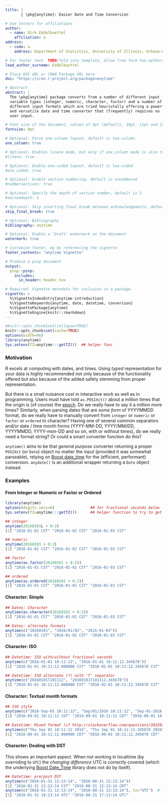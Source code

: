 ```yaml
---
title: |
       | \pkg{anytime}: Easier Date and Time Conversion

# Use letters for affiliations
author:
  - name: Dirk Eddelbuettel
    affiliation: a
address:
  - code: a
    address: Department of Statistics, University of Illinois, Urbana-Champaign, IL, USA

# For footer text  TODO(fold into template, allow free form two-authors)
lead_author_surname: Eddelbuettel

# Place DOI URL or CRAN Package URL here
doi: "https://cran.r-project.org/package=anytime"

# Abstract
abstract: |
  The \pkg{anytime} package converts from a number of different input
  variable types (integer, numeric, character, factor) and a number of
  different input formats which are tried heuristally offering a powerful
  and versatile date and time converter that (frequently) requires no
  user input.

# Font size of the document, values of 9pt (default), 10pt, 11pt and 12pt
fontsize: 9pt

# Optional: Force one-column layout, default is two-column
one_column: true

# Optional: Enables lineno mode, but only if one_column mode is also true
#lineno: true

# Optional: Enable one-sided layout, default is two-sided
#one_sided: true

# Optional: Enable section numbering, default is unnumbered
#numbersections: true

# Optional: Specify the depth of section number, default is 5
#secnumdepth: 5

# Optional: Skip inserting final break between acknowledgements, default is false
skip_final_break: true

# Optional: Bibliography
bibliography: anytime

# Optional: Enable a 'Draft' watermark on the document
watermark: true

# Customize footer, eg by referencing the vignette
footer_contents: "anytime Vignette"

# Produce a pinp document
output:
  pinp::pinp:
    includes:
      in_header: header.tex

# Required: Vignette metadata for inclusion in a package.
vignette: >
  %\VignetteIndexEntry{anytime-introduction}
  %\VignetteKeywords{anytime, date, datetime, conversion}
  %\VignettePackage{anytime}
  %\VignetteEngine{knitr::rmarkdown}
---
```


```r
#knitr::opts_chunk$set(collapse=TRUE)
knitr::opts_chunk$set(cache=TRUE)
options(width=66)
library(anytime)
Sys.setenv(TZ=anytime:::getTZ())  ## helper func
```


### Motivation

R excels at computing with dates, and times.  Using _typed_
representation for your data is highly recommended not only because of
the functionality offered but also because of the added safety
stemming from proper representation.

But there is a small nuisance cost in interactive work as well as in
programming. Users must have told `as.POSIXct()` about a million times
that the origin is (of course) the
[epoch](https://en.wikipedia.org/wiki/Unix_time). Do we really have to
say it a million more times?  Similarly, when parsing dates that are
_some form_ of YYYYMMDD format, do we really have to manually convert
from `integer` or `numeric` or `factor` or `ordered` to character?
Having one of several common separators and/or date / time month forms
(YYYY-MM-DD, YYYY/MM/DD, YYYYMMDD, YYYY-mon-DD and so on, with or
without times), do we really need a format string? Or could a smart
converter function do this?

`anytime()` aims to be that _general purpose_ converter returning a
proper `POSIXct` (or `Date`) object no matter the input (provided it
was somewhat parseable), relying on
[Boost date_time](http://www.boost.org/doc/libs/1_61_0/doc/html/date_time.html)
for the (efficient, performant) conversion. `anydate()` is an
additional wrapper returning a `Date` object instead.

### Examples

#### From Integer or Numeric or Factor or Ordered

```r
library(anytime)
options(digits.secs=6)                ## for fractional seconds below
Sys.setenv(TZ=anytime:::getTZ())      ## helper function to try to get TZ

## integer
anytime(20160101L + 0:2)
[1] "2016-01-01 CST" "2016-01-02 CST" "2016-01-03 CST"

## numeric
anytime(20160101 + 0:2)
[1] "2016-01-01 CST" "2016-01-02 CST" "2016-01-03 CST"

## factor
anytime(as.factor(20160101 + 0:2))
[1] "2016-01-01 CST" "2016-01-02 CST" "2016-01-03 CST"

## ordered
anytime(as.ordered(20160101 + 0:2))
[1] "2016-01-01 CST" "2016-01-02 CST" "2016-01-03 CST"
```

#### Character: Simple

```r
## Dates: Character
anytime(as.character(20160101 + 0:2))
[1] "2016-01-01 CST" "2016-01-02 CST" "2016-01-03 CST"

## Dates: alternate formats
anytime(c("20160101", "2016/01/02", "2016-01-03"))
[1] "2016-01-01 CST" "2016-01-02 CST" "2016-01-03 CST"
```


#### Character: ISO

```r
## Datetime: ISO with/without fractional seconds
anytime(c("2016-01-01 10:11:12", "2016-01-01 10:11:12.345678"))
[1] "2016-01-01 10:11:12.000000 CST" "2016-01-01 10:11:12.345678 CST"

## Datetime: ISO alternate (?) with 'T' separator
anytime(c("20160101T101112", "20160101T101112.345678"))
[1] "2016-01-01 10:11:12.000000 CST" "2016-01-01 10:11:12.345678 CST"
```

#### Character: Textual month formats

```r
## ISO style
anytime(c("2016-Sep-01 10:11:12", "Sep/01/2016 10:11:12", "Sep-01-2016 10:11:12"))
[1] "2016-09-01 10:11:12 CDT" "2016-09-01 10:11:12 CDT" "2016-09-01 10:11:12 CDT"

## Datetime: Mixed format (cf http://stackoverflow.com/questions/39259184)
anytime(c("Thu Sep 01 10:11:12 2016", "Thu Sep 01 10:11:12.345678 2016"))
[1] "2016-09-01 10:11:12.000000 CDT" "2016-09-01 10:11:12.345678 CDT"
```

#### Character: Dealing with DST

This shows an important aspect. When not working in localtime (by
overriding to `UTC`) the _changing difference_ UTC is correctly
covered (which the underlying
[Boost Date_Time](http://www.boost.org/doc/libs/1_61_0/doc/html/date_time.html)
library does not do by itself).


```r
## Datetime: pre/post DST
anytime(c("2016-01-31 12:13:14", "2016-08-31 12:13:14"))
[1] "2016-01-31 12:13:14 CST" "2016-08-31 12:13:14 CDT"
anytime(c("2016-01-31 12:13:14", "2016-08-31 12:13:14"), tz="UTC")  # important: catches change
[1] "2016-01-31 18:13:14 UTC" "2016-08-31 17:13:14 UTC"
```
